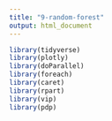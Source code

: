 ```yaml
---
title: "9-random-forest"
output: html_document
---
```


```r
library(tidyverse)
library(plotly)
library(doParallel)
library(foreach)
library(caret)
library(rpart)
library(vip)
library(pdp)
```

```r

```
